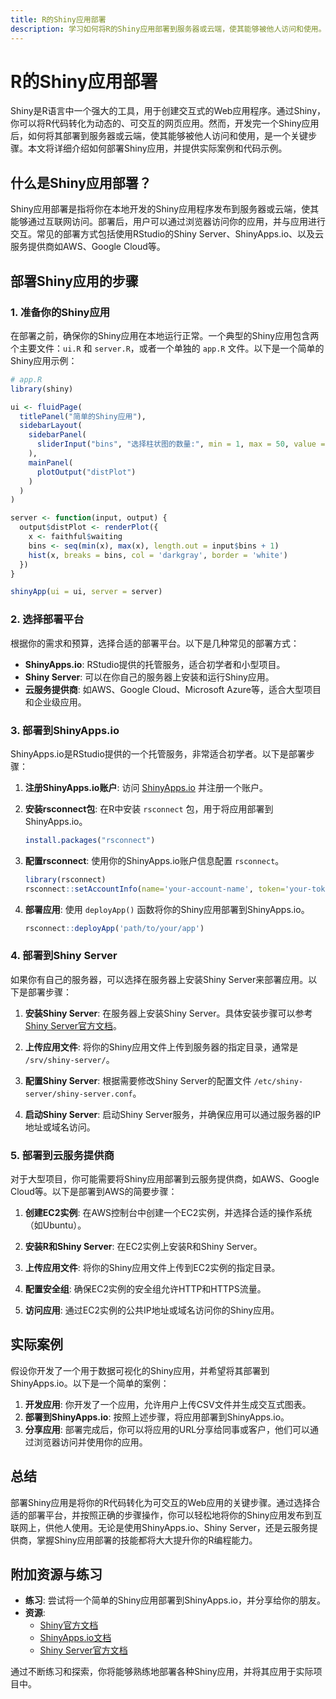 ```yaml
---
title: R的Shiny应用部署
description: 学习如何将R的Shiny应用部署到服务器或云端，使其能够被他人访问和使用。本文将从基础概念讲起，逐步引导你完成Shiny应用的部署过程。
---
```


# R的Shiny应用部署

Shiny是R语言中一个强大的工具，用于创建交互式的Web应用程序。通过Shiny，你可以将R代码转化为动态的、可交互的网页应用。然而，开发完一个Shiny应用后，如何将其部署到服务器或云端，使其能够被他人访问和使用，是一个关键步骤。本文将详细介绍如何部署Shiny应用，并提供实际案例和代码示例。

## 什么是Shiny应用部署？

Shiny应用部署是指将你在本地开发的Shiny应用程序发布到服务器或云端，使其能够通过互联网访问。部署后，用户可以通过浏览器访问你的应用，并与应用进行交互。常见的部署方式包括使用RStudio的Shiny Server、ShinyApps.io、以及云服务提供商如AWS、Google Cloud等。

## 部署Shiny应用的步骤

### 1. 准备你的Shiny应用

在部署之前，确保你的Shiny应用在本地运行正常。一个典型的Shiny应用包含两个主要文件：`ui.R` 和 `server.R`，或者一个单独的 `app.R` 文件。以下是一个简单的Shiny应用示例：

```r
# app.R
library(shiny)

ui <- fluidPage(
  titlePanel("简单的Shiny应用"),
  sidebarLayout(
    sidebarPanel(
      sliderInput("bins", "选择柱状图的数量:", min = 1, max = 50, value = 30)
    ),
    mainPanel(
      plotOutput("distPlot")
    )
  )
)

server <- function(input, output) {
  output$distPlot <- renderPlot({
    x <- faithful$waiting
    bins <- seq(min(x), max(x), length.out = input$bins + 1)
    hist(x, breaks = bins, col = 'darkgray', border = 'white')
  })
}

shinyApp(ui = ui, server = server)
```

### 2. 选择部署平台

根据你的需求和预算，选择合适的部署平台。以下是几种常见的部署方式：

- **ShinyApps.io**: RStudio提供的托管服务，适合初学者和小型项目。
- **Shiny Server**: 可以在你自己的服务器上安装和运行Shiny应用。
- **云服务提供商**: 如AWS、Google Cloud、Microsoft Azure等，适合大型项目和企业级应用。

### 3. 部署到ShinyApps.io

ShinyApps.io是RStudio提供的一个托管服务，非常适合初学者。以下是部署步骤：

1. **注册ShinyApps.io账户**: 访问 [ShinyApps.io](https://www.shinyapps.io/) 并注册一个账户。
2. **安装rsconnect包**: 在R中安装 `rsconnect` 包，用于将应用部署到ShinyApps.io。

   ```r
   install.packages("rsconnect")
   ```

3. **配置rsconnect**: 使用你的ShinyApps.io账户信息配置 `rsconnect`。

   ```r
   library(rsconnect)
   rsconnect::setAccountInfo(name='your-account-name', token='your-token', secret='your-secret')
   ```

4. **部署应用**: 使用 `deployApp()` 函数将你的Shiny应用部署到ShinyApps.io。

   ```r
   rsconnect::deployApp('path/to/your/app')
   ```

### 4. 部署到Shiny Server

如果你有自己的服务器，可以选择在服务器上安装Shiny Server来部署应用。以下是部署步骤：

1. **安装Shiny Server**: 在服务器上安装Shiny Server。具体安装步骤可以参考 [Shiny Server官方文档](https://docs.rstudio.com/shiny-server/)。

2. **上传应用文件**: 将你的Shiny应用文件上传到服务器的指定目录，通常是 `/srv/shiny-server/`。

3. **配置Shiny Server**: 根据需要修改Shiny Server的配置文件 `/etc/shiny-server/shiny-server.conf`。

4. **启动Shiny Server**: 启动Shiny Server服务，并确保应用可以通过服务器的IP地址或域名访问。

### 5. 部署到云服务提供商

对于大型项目，你可能需要将Shiny应用部署到云服务提供商，如AWS、Google Cloud等。以下是部署到AWS的简要步骤：

1. **创建EC2实例**: 在AWS控制台中创建一个EC2实例，并选择合适的操作系统（如Ubuntu）。

2. **安装R和Shiny Server**: 在EC2实例上安装R和Shiny Server。

3. **上传应用文件**: 将你的Shiny应用文件上传到EC2实例的指定目录。

4. **配置安全组**: 确保EC2实例的安全组允许HTTP和HTTPS流量。

5. **访问应用**: 通过EC2实例的公共IP地址或域名访问你的Shiny应用。

## 实际案例

假设你开发了一个用于数据可视化的Shiny应用，并希望将其部署到ShinyApps.io。以下是一个简单的案例：

1. **开发应用**: 你开发了一个应用，允许用户上传CSV文件并生成交互式图表。
2. **部署到ShinyApps.io**: 按照上述步骤，将应用部署到ShinyApps.io。
3. **分享应用**: 部署完成后，你可以将应用的URL分享给同事或客户，他们可以通过浏览器访问并使用你的应用。

## 总结

部署Shiny应用是将你的R代码转化为可交互的Web应用的关键步骤。通过选择合适的部署平台，并按照正确的步骤操作，你可以轻松地将你的Shiny应用发布到互联网上，供他人使用。无论是使用ShinyApps.io、Shiny Server，还是云服务提供商，掌握Shiny应用部署的技能都将大大提升你的R编程能力。

## 附加资源与练习

- **练习**: 尝试将一个简单的Shiny应用部署到ShinyApps.io，并分享给你的朋友。
- **资源**: 
  - [Shiny官方文档](https://shiny.rstudio.com/)
  - [ShinyApps.io文档](https://docs.rstudio.com/shinyapps.io/)
  - [Shiny Server官方文档](https://docs.rstudio.com/shiny-server/)

通过不断练习和探索，你将能够熟练地部署各种Shiny应用，并将其应用于实际项目中。